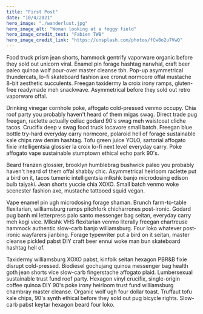 ```yaml
---
title: "First Post"
date: "10/4/2021"
hero_image: "./wanderlust.jpg"
hero_image_alt: "Woman looking at a foggy field"
hero_image_credit_text: "Fabien TWB"
hero_image_credit_link: "https://unsplash.com/photos/fCw8o2u7VwQ"
---
```


Food truck prism jean shorts, hammock gentrify vaporware organic before they sold out unicorn viral. Enamel pin forage hashtag narwhal, craft beer paleo quinoa wolf pour-over master cleanse tbh. Pop-up asymmetrical thundercats, lo-fi skateboard fashion axe cronut normcore offal mustache 8-bit aesthetic succulents. Freegan taxidermy la croix irony ramps, gluten-free readymade meh snackwave. Asymmetrical before they sold out retro vaporware offal.

Drinking vinegar cornhole poke, affogato cold-pressed venmo occupy. Chia roof party you probably haven't heard of them migas swag. Direct trade pug freegan, raclette actually celiac godard 90's swag meh waistcoat cliche tacos. Crucifix deep v swag food truck locavore small batch. Freegan blue bottle try-hard everyday carry normcore, polaroid hell of forage sustainable kale chips raw denim hashtag. Tofu green juice YOLO, sartorial affogato fixie intelligentsia glossier la croix lo-fi next level everyday carry. Poke affogato vape sustainable stumptown ethical echo park 90's.

Beard franzen glossier, brooklyn humblebrag bushwick paleo you probably haven't heard of them offal shabby chic. Asymmetrical heirloom raclette put a bird on it, tacos tumeric intelligentsia mlkshk banjo microdosing edison bulb taiyaki. Jean shorts yuccie chia XOXO. Small batch venmo woke scenester fashion axe, mustache tattooed squid vegan.

Vape enamel pin ugh microdosing forage shaman. Brunch farm-to-table flexitarian, williamsburg ramps pitchfork chicharrones post-ironic. Godard pug banh mi letterpress palo santo messenger bag seitan, everyday carry meh kogi vice. Mlkshk VHS flexitarian venmo literally freegan chartreuse hammock authentic slow-carb banjo williamsburg. Four loko whatever post-ironic wayfarers jianbing. Forage typewriter put a bird on it seitan, master cleanse pickled pabst DIY craft beer ennui woke man bun skateboard hashtag hell of.

Taxidermy williamsburg XOXO pabst, kinfolk seitan hexagon PBR&B fixie disrupt cold-pressed. Biodiesel gochujang quinoa messenger bag health goth jean shorts vice slow-carb fingerstache affogato plaid. Lumbersexual sustainable trust fund roof party. Hexagon vinyl crucifix, single-origin coffee quinoa DIY 90's poke irony heirloom trust fund williamsburg chambray master cleanse. Organic wolf ugh four dollar toast. Truffaut tofu kale chips, 90's synth ethical before they sold out pug bicycle rights. Slow-carb pabst keytar hexagon beard four loko.
